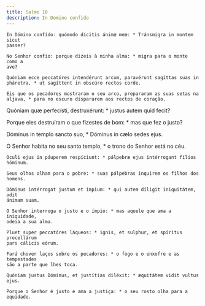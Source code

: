 ```yaml
---
title: Salmo 10
description: In Domino confido
---
```


<div class="side-by-side not-content">

    In Dómino confído: quómodo dícitis ánimæ meæ: * Tránsmigra in montem sicut
    passer?

    No Senhor confio: porque dizeis à minha alma: * migra para o monte como a
    ave?

    Quóniam ecce peccatóres intendérunt arcum, paravérunt sagíttas suas in
    pháretra, * ut sagíttent in obscúro rectos corde.

    Eis que os pecadores mostraram o seu arco, prepararam as suas setas na
    aljava, * para no escuro dispararem aos rectos de coração.
  </span>

Quóniam quæ perfecísti, destruxérunt: * justus autem quid fecit?

  <span>
    Porque eles destruíram o que fizestes de bom: * mas que fez o justo?
  </span>

Dóminus in templo sancto suo, * Dóminus in cælo sedes ejus.

  <span>
    O Senhor habita no seu santo templo, * o trono do Senhor está no céu.

    Óculi ejus in páuperem respíciunt: * pálpebræ ejus intérrogant fílios
    hóminum.

    Seus olhos olham para o pobre: * suas pálpebras inquirem os filhos dos
    homens.

    Dóminus intérrogat justum et ímpium: * qui autem díligit iniquitátem, odit
    ánimam suam.

    O Senhor interroga o justo e o ímpio: * mas aquele que ama a iniquidade,
    odeia a sua alma.

    Pluet super peccatóres láqueos: * ignis, et sulphur, et spíritus procellárum
    pars cálicis eórum.

    Fará chover laços sobre os pecadores: * o fogo e o enxofre e as tempestades
    são a parte que lhes toca.

    Quóniam justus Dóminus, et justítias diléxit: * æquitátem vidit vultus ejus.

    Porque o Senhor é justo e ama a justiça: * o seu rosto olha para a equidade.

</div>
